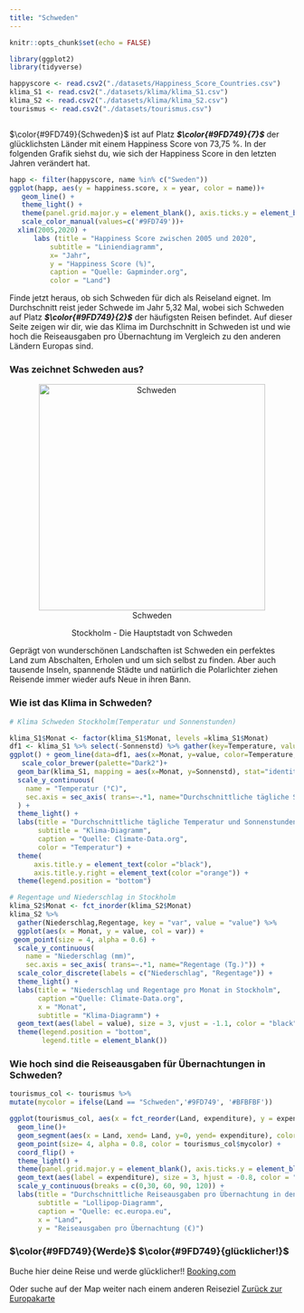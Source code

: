 ```yaml
---
title: "Schweden"
---
```


```r
knitr::opts_chunk$set(echo = FALSE)

library(ggplot2)
library(tidyverse)

happyscore <- read.csv2("./datasets/Happiness_Score_Countries.csv")
klima_S1 <- read.csv2("./datasets/klima/klima_S1.csv")
klima_S2 <- read.csv2("./datasets/klima/klima_S2.csv")
tourismus <- read.csv2("./datasets/tourismus.csv")



```

$\color{#9FD749}{Schweden}$ ist auf Platz ***$\color{#9FD749}{7}$*** der glücklichsten Länder mit einem Happiness Score von 73,75 %. In der folgenden Grafik siehst du, wie sich der Happiness Score in den letzten Jahren verändert hat.

```r
happ <- filter(happyscore, name %in% c("Sweden"))
ggplot(happ, aes(y = happiness.score, x = year, color = name))+
   geom_line() +
   theme_light() +
   theme(panel.grid.major.y = element_blank(), axis.ticks.y = element_blank(), panel.border = element_blank()) +
   scale_color_manual(values=c('#9FD749'))+
  xlim(2005,2020) +
      labs (title = "Happiness Score zwischen 2005 und 2020",
          subtitle = "Liniendiagramm",
          x= "Jahr",
          y = "Happiness Score (%)",
          caption = "Quelle: Gapminder.org",
          color = "Land")
```
Finde jetzt heraus, ob sich Schweden für dich als Reiseland eignet. Im Durchschnitt reist jeder Schwede im Jahr 5,32 Mal, wobei sich Schweden auf Platz ***$\color{#9FD749}{2}$*** der häufigsten Reisen befindet. Auf dieser Seite zeigen wir dir, wie das Klima im Durchschnitt in Schweden ist und wie hoch die Reiseausgaben pro Übernachtung im Vergleich zu den anderen Ländern Europas sind.  

### Was zeichnet Schweden aus? ####

<center>![Schweden](https://www.ab-in-den-urlaub.de/magazin/wp-content/uploads/2020/03/1583501813_Blick-auf-die-Altstadt-Gamla-Stan.jpg){height=400px" width="400px"}</center>

<center>Stockholm - Die Hauptstadt von Schweden</center>

Geprägt von wunderschönen Landschaften ist Schweden ein perfektes Land zum Abschalten, Erholen und um sich selbst zu finden. Aber auch tausende Inseln, spannende Städte und natürlich die Polarlichter ziehen Reisende immer wieder aufs Neue in ihren Bann.

### Wie ist das Klima in Schweden? ####

```r
# Klima Schweden Stockholm(Temperatur und Sonnenstunden)

klima_S1$Monat <- factor(klima_S1$Monat, levels =klima_S1$Monat)
df1 <- klima_S1 %>% select(-Sonnenstd) %>% gather(key=Temperature, value=value, -Monat)
ggplot() + geom_line(data=df1, aes(x=Monat, y=value, color=Temperature, group=Temperature), size = 1.2) +
   scale_color_brewer(palette="Dark2")+
  geom_bar(klima_S1, mapping = aes(x=Monat, y=Sonnenstd), stat="identity", alpha=0.5, fill = "orange") +
  scale_y_continuous(
    name = "Temperatur (°C)",
    sec.axis = sec_axis( trans=~.*1, name="Durchschnittliche tägliche Sonnenstunden (Std.)")
  ) +
  theme_light() + 
  labs(title = "Durchschnittliche tägliche Temperatur und Sonnenstunden in Stockholm",
       subtitle = "Klima-Diagramm",
       caption = "Quelle: Climate-Data.org",
       color = "Temperatur") +
  theme(
      axis.title.y = element_text(color ="black"),
      axis.title.y.right = element_text(color ="orange")) +  
  theme(legend.position = "bottom")
```

```r
# Regentage und Niederschlag in Stockholm
klima_S2$Monat <- fct_inorder(klima_S2$Monat)
klima_S2 %>% 
  gather(Niederschlag,Regentage, key = "var", value = "value") %>%
  ggplot(aes(x = Monat, y = value, col = var)) + 
 geom_point(size = 4, alpha = 0.6) +  
  scale_y_continuous(
    name = "Niederschlag (mm)",
    sec.axis = sec_axis( trans=~.*1, name="Regentage (Tg.)")) +
  scale_color_discrete(labels = c("Niederschlag", "Regentage")) +
  theme_light() + 
  labs(title = "Niederschlag und Regentage pro Monat in Stockholm", 
       caption ="Quelle: Climate-Data.org",
       x = "Monat",
       subtitle = "Klima-Diagramm") + 
  geom_text(aes(label = value), size = 3, vjust = -1.1, color = "black") +
  theme(legend.position = "bottom",
        legend.title = element_blank())
```

### Wie hoch sind die Reiseausgaben für Übernachtungen in Schweden? ####

```r

tourismus_col <- tourismus %>% 
mutate(mycolor = ifelse(Land == "Schweden",'#9FD749', '#BFBFBF'))

ggplot(tourismus_col, aes(x = fct_reorder(Land, expenditure), y = expenditure))+
  geom_line()+
  geom_segment(aes(x = Land, xend= Land, y=0, yend= expenditure), color = tourismus_col$mycolor, size = 2) +
  geom_point(size= 4, alpha = 0.8, color = tourismus_col$mycolor) + 
  coord_flip() +
  theme_light() +
  theme(panel.grid.major.y = element_blank(), axis.ticks.y = element_blank(), panel.border = element_blank(), legend.position = "none") +
  geom_text(aes(label = expenditure), size = 3, hjust = -0.8, color = "black")+
  scale_y_continuous(breaks = c(0,30, 60, 90, 120)) +
  labs(title = "Durchschnittliche Reiseausgaben pro Übernachtung in den Ländern Europas",
       subtitle = "Lollipop-Diagramm",
       caption = "Quelle: ec.europa.eu",
       x = "Land",
       y = "Reiseausgaben pro Übernachtung (€)")

```

### $\color{#9FD749}{Werde}$ $\color{#9FD749}{glücklicher!}$ ####
Buche hier deine Reise und werde glücklicher!! [Booking.com](https://www.booking.com/country/se.de.html?aid=1686417;label=yourtour;sid=22dd0bb69f172fd94b3a90773f8f0f59;breadcrumb=searchresults_irene;srpvid=5eb270f0b6e500c0&)

Oder suche auf der Map weiter nach einem anderen Reiseziel [Zurück zur Europakarte](Happiness.html)
